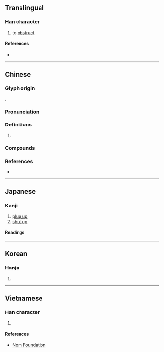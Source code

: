 {{character info}}
==Translingual==

===Han character===
{{Han char|rn=32|rad=土|as=13|sn=16|four=00104|canj=YVGG|ids=⿱雍土}}

# to [[obstruct]]

====References====
* {{Han ref|kx=0240.180|dkj=05524|dj=0480.040|hdz=10493.040|uh=58C5|ud=22725|bh=BEC3|bd=48835}}

----

==Chinese==
{{zh-forms}}

===Glyph origin===
{{Han etym}}
{{Han compound|雍|土|ls=psc|c1=p|c2=s|t2=soil; ground}}.

===Pronunciation===
{{zh-pron
|m=yōng,yǒng
|c=jung1,ngung1,jung2
|h=pfs=yûng
|mn=èng
|mc=y
|oc=y
|cat=
}}

===Definitions===
{{zh-hanzi}}

# {{rfdef|zh}}

===Compounds===
{{zh-der|交通壅塞|培壅|壅土|壅塞|壅滯|壅蔽|壅門|壅閉|懸壅垂|鄣壅}}

===References===
* {{R:yue:Hanzi}}

----

==Japanese==

===Kanji===
{{ja-kanji|grade=|rs=土13}}

# [[plug up]]
# [[shut up]]

====Readings====
{{ja-readings|goon=[[ゆ]] (yu)|kanon=[[よう]] (yō)|kun=[[ふさぐ]] (fusagu)}}

----

==Korean==

===Hanja===
{{ko-hanja|hangeul=옹|rv=ong|mr=ong}}

# {{rfdef|ko|sort=土13}}

----

==Vietnamese==

===Han character===
{{vi-hantu|[[ung]]|rs=土13}}

# {{rfdef|vi|sort=土13}}

====References====
* [http://nomfoundation.org/common/nom_details.php?codepoint=58c5 Nom Foundation]